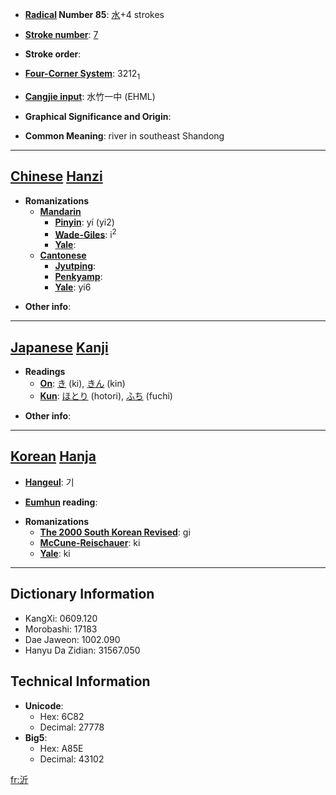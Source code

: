 * '''[[Wiktionary:Chinese radical index| Radical]] Number 85''': [[Wiktionary:Chinese radical index 水|水]]+4 strokes

* '''[[Wiktionary:Chinese total strokes index|Stroke number]]''': [[Wiktionary:Chinese total strokes index 7|7]]

* '''Stroke order''': 

* '''[[Wiktionary:Chinese four corner index|Four-Corner System]]''': 3212<sub>1</sub>

* '''[[Wiktionary:Chinese Cangjie index|Cangjie input]]''': 水竹一中 (EHML)

* '''Graphical Significance and Origin''': 

* '''Common Meaning''': river in southeast Shandong

----

== [[Chinese]] [[Hanzi]] ==

* '''Romanizations'''
** '''[[Mandarin]]'''
*** '''[[Pinyin]]''': yí (yi2)
*** '''[[Wade-Giles]]''': i<sup>2</sup>
*** '''[[Yale]]''': 
** '''[[Cantonese]]'''
*** '''[[Jyutping]]''':
*** '''[[Penkyamp]]''': 
*** '''[[Yale]]''': yi6

* '''Other info''': 

----

== [[Japanese]] [[Kanji]] ==

* '''Readings'''
** '''[[On]]''': [[き]] (ki), [[きん]] (kin)
** '''[[Kun]]''': [[ほとり]] (hotori), [[ふち]] (fuchi)

* '''Other info''':  

----

== [[Korean]] [[Hanja]] ==

* '''[[Hangeul]]''': 기

* '''[[Eumhun]] reading''': 

* '''Romanizations'''
** '''[[The 2000 South Korean Revised Romanization|The 2000 South Korean Revised]]''': gi
** '''[[McCune-Reischauer]]''': ki
** '''[[Yale]]''': ki

----

== Dictionary Information ==

* KangXi: 0609.120
* Morobashi: 17183
* Dae Jaweon: 1002.090
* Hanyu Da Zidian: 31567.050

== Technical Information ==

* '''Unicode''':
** Hex: 6C82
** Decimal: 27778
* '''Big5''':
** Hex: A85E
** Decimal: 43102

[[fr:沂]]